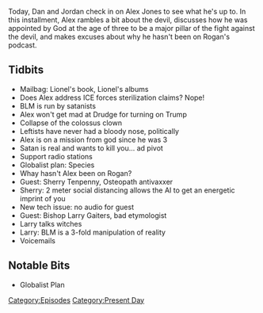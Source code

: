 {{DEFAULTSORT:
    #_EPISODE_0482:September 15, 2020
}}{{Episode
    | title           = September 15, 2020
    | caption         = Listen to this episode on [https://knowledgefight.libsyn.com/482-september-15-2020 Libsyn] [https://open.spotify.com/episode/5rRwGdsVD2ePJYbC0krEtv Spotify]
    | episodeNumber   = 482
    | length          = 01:11:14
    | airDate         = September 16, 2020
    | coverageDate    = September 15, 2020
    | episodeType     = [[:Category:Present Day|Present Day]]
    | appearance      = [[Lionel]], [[Sherry Tenpenny]], [[Larry Gaiters]]
    | previousEpisode = [[481: September 13, 2012]]
    | nextEpisode     = [[483: September 17, 2020]]
}}

{{Stub}}

Today, Dan and Jordan check in on Alex Jones to see what he's up to.  In this installment, Alex rambles a bit about the devil, discusses how he was appointed by God at the age of three to be a major pillar of the fight against the devil, and makes excuses about why he hasn't been on Rogan's podcast.

==Tidbits==

*Mailbag: Lionel's book, Lionel's albums
*Does Alex address ICE forces sterilization claims? Nope!
*BLM is run by satanists
*Alex won't get mad at Drudge for turning on Trump
*Collapse of the colossus clown
*Leftists have never had a bloody nose, politically
*Alex is on a mission from god since he was 3
*Satan is real and wants to kill you... ad pivot
*Support radio stations
*Globalist plan: Species
*Whay hasn't Alex been on Rogan?
*Guest: Sherry Tenpenny, Osteopath antivaxxer
*Sherry: 2 meter social distancing allows the AI to get an energetic imprint of you
*New tech issue: no audio for guest
*Guest: Bishop Larry Gaiters, bad etymologist
*Larry talks witches
*Larry: BLM is a 3-fold manipulation of reality
*Voicemails

==Notable Bits==

*Globalist Plan

[[Category:Episodes]]
[[Category:Present Day]]
